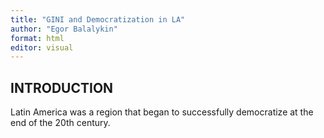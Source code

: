 ```yaml
---
title: "GINI and Democratization in LA"
author: "Egor Balalykin"
format: html
editor: visual
---
```


## INTRODUCTION

Latin America was a region that began to successfully democratize at the end of the 20th century.
